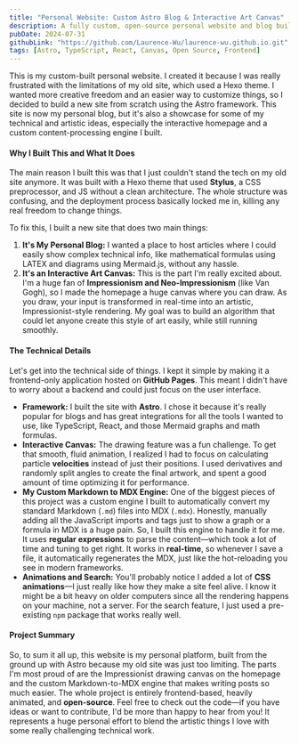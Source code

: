 ```yaml
---
title: "Personal Website: Custom Astro Blog & Interactive Art Canvas"
description: A fully custom, open-source personal website and blog built with Astro, featuring an interactive Impressionist art canvas and a real-time Markdown-to-MDX engine.
pubDate: 2024-07-31
githubLink: "https://github.com/Laurence-Wu/laurence-wu.github.io.git"
tags: [Astro, TypeScript, React, Canvas, Open Source, Frontend]
---
```


This is my custom-built personal website. I created it because I was really frustrated with the limitations of my old site, which used a Hexo theme. I wanted more creative freedom and an easier way to customize things, so I decided to build a new site from scratch using the Astro framework. This site is now my personal blog, but it's also a showcase for some of my technical and artistic ideas, especially the interactive homepage and a custom content-processing engine I built.

#### Why I Built This and What It Does

The main reason I built this was that I just couldn't stand the tech on my old site anymore. It was built with a Hexo theme that used **Stylus**, a CSS preprocessor, and JS without a clean architecture. The whole structure was confusing, and the deployment process basically locked me in, killing any real freedom to change things.

To fix this, I built a new site that does two main things:

1. **It's My Personal Blog:** I wanted a place to host articles where I could easily show complex technical info, like mathematical formulas using LATEX and diagrams using Mermaid.js, without any hassle.
2. **It's an Interactive Art Canvas:** This is the part I'm really excited about. I'm a huge fan of **Impressionism and Neo-Impressionism** (like Van Gogh), so I made the homepage a huge canvas where you can draw. As you draw, your input is transformed in real-time into an artistic, Impressionist-style rendering. My goal was to build an algorithm that could let anyone create this style of art easily, while still running smoothly.

#### The Technical Details

Let's get into the technical side of things. I kept it simple by making it a frontend-only application hosted on **GitHub Pages**. This meant I didn't have to worry about a backend and could just focus on the user interface.

- **Framework:** I built the site with **Astro**. I chose it because it's really popular for blogs and has great integrations for all the tools I wanted to use, like TypeScript, React, and those Mermaid graphs and math formulas.
- **Interactive Canvas:** The drawing feature was a fun challenge. To get that smooth, fluid animation, I realized I had to focus on calculating particle **velocities** instead of just their positions. I used derivatives and randomly split angles to create the final artwork, and spent a good amount of time optimizing it for performance.
- **My Custom Markdown to MDX Engine:** One of the biggest pieces of this project was a custom engine I built to automatically convert my standard Markdown (`.md`) files into MDX (`.mdx`). Honestly, manually adding all the JavaScript imports and tags just to show a graph or a formula in MDX is a huge pain. So, I built this engine to handle it for me. It uses **regular expressions** to parse the content—which took a lot of time and tuning to get right. It works in **real-time**, so whenever I save a file, it automatically regenerates the MDX, just like the hot-reloading you see in modern frameworks.
- **Animations and Search:** You'll probably notice I added a lot of **CSS animations**—I just really like how they make a site feel alive. I know it might be a bit heavy on older computers since all the rendering happens on your machine, not a server. For the search feature, I just used a pre-existing `npm` package that works really well.



#### Project Summary

So, to sum it all up, this website is my personal platform, built from the ground up with Astro because my old site was just too limiting. The parts I'm most proud of are the Impressionist drawing canvas on the homepage and the custom Markdown-to-MDX engine that makes writing posts so much easier. The whole project is entirely frontend-based, heavily animated, and **open-source**. Feel free to check out the code—if you have ideas or want to contribute, I'd be more than happy to hear from you! It represents a huge personal effort to blend the artistic things I love with some really challenging technical work.
